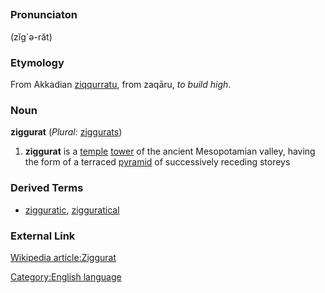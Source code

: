 =={{en}}==
[[Category:English language]]
===Pronunciaton===
(zĭg`ə-răt)

===Etymology===
From Akkadian [[ziqqurratu]], from zaqāru, ''to build high''.<!-- Akkadian needs to be put in native script -->

===Noun===
'''ziggurat''' (''Plural:'' [[ziggurat]]s)
#'''ziggurat ''' is a [[temple]] [[tower]] of the ancient Mesopotamian valley, having the form of a terraced [[pyramid]] of successively receding storeys

===Derived Terms===
*[[zigguratic]], [[zigguratical]]
===External Link===
[http://en.wikipedia.org/wiki/Ziggurat Wikipedia article:Ziggurat]